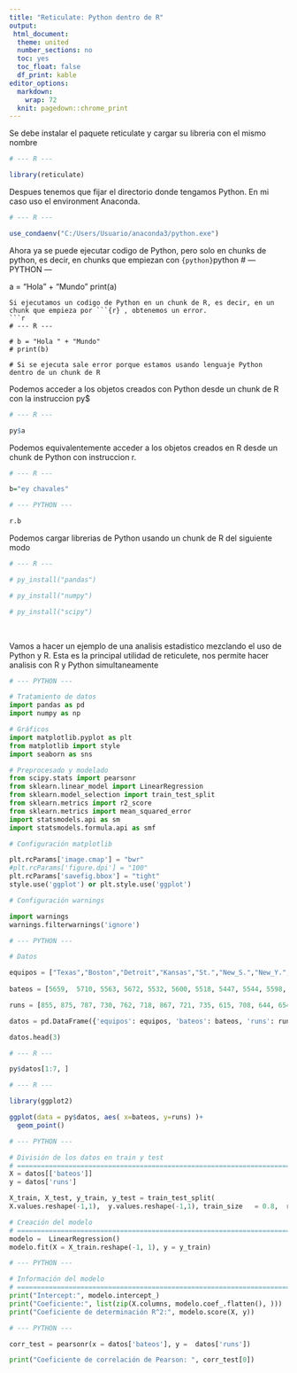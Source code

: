 ---
title: "Reticulate: Python dentro de R"
output: 
 html_document:
  theme: united
  number_sections: no
  toc: yes
  toc_float: false
  df_print: kable
editor_options: 
  markdown: 
    wrap: 72
  knit: pagedown::chrome_print
---


Se debe instalar el paquete reticulate y cargar su libreria con el mismo nombre
```{r}
# --- R ---

library(reticulate)
```

Despues tenemos que fijar el directorio donde tengamos Python. En mi caso uso el environment Anaconda.
```{r}
# --- R ---

use_condaenv("C:/Users/Usuario/anaconda3/python.exe")
```

Ahora ya se puede ejecutar codigo de Python, pero solo en chunks de python, es decir, en chunks que empiezan con ```{python}
```{python}
# --- PYTHON ---

a = "Hola " + "Mundo"
print(a)
```
Si ejecutamos un codigo de Python en un chunk de R, es decir, en un chunk que empieza por ```{r} , obtenemos un error.
```{r}
# --- R ---

# b = "Hola " + "Mundo"
# print(b)

# Si se ejecuta sale error porque estamos usando lenguaje Python dentro de un chunk de R
```

Podemos acceder a los objetos creados con Python desde un chunk de R con la instruccion py$
```{r}
# --- R ---

py$a
```

Podemos equivalentemente acceder a los objetos creados en R desde un chunk de Python con instruccion r.
```{r}
# --- R ---

b="ey chavales"
```

```{python}
# --- PYTHON ---

r.b
```

Podemos cargar librerias de Python usando un chunk de R del siguiente modo
```{r}
# --- R ---

# py_install("pandas")

# py_install("numpy")

# py_install("scipy")
```

\

Vamos a hacer un ejemplo de una analisis estadistico mezclando el uso de Python y R. Esta es la principal utilidad de reticulete, nos permite hacer analisis con R y Python simultaneamente
```{python}
# --- PYTHON ---

# Tratamiento de datos
import pandas as pd
import numpy as np

# Gráficos
import matplotlib.pyplot as plt
from matplotlib import style
import seaborn as sns

# Preprocesado y modelado
from scipy.stats import pearsonr
from sklearn.linear_model import LinearRegression
from sklearn.model_selection import train_test_split
from sklearn.metrics import r2_score
from sklearn.metrics import mean_squared_error
import statsmodels.api as sm
import statsmodels.formula.api as smf

# Configuración matplotlib

plt.rcParams['image.cmap'] = "bwr"
#plt.rcParams['figure.dpi'] = "100"
plt.rcParams['savefig.bbox'] = "tight"
style.use('ggplot') or plt.style.use('ggplot')

# Configuración warnings

import warnings
warnings.filterwarnings('ignore')
```



```{python}
# --- PYTHON ---

# Datos

equipos = ["Texas","Boston","Detroit","Kansas","St.","New_S.","New_Y.",            "Milwaukee","Colorado","Houston","Baltimore","Los_An.","Chicago",           "Cincinnati","Los_P.","Philadelphia","Chicago","Cleveland","Arizona", "Toronto","Minnesota","Florida","Pittsburgh","Oakland","Tampa",           "Atlanta","Washington","San.F","San.I","Seattle"]
           
bateos = [5659,  5710, 5563, 5672, 5532, 5600, 5518, 5447, 5544, 5598, 5585, 5436, 5549, 5612, 5513, 5579, 5502, 5509, 5421, 5559,           5487, 5508, 5421, 5452, 5436, 5528, 5441, 5486, 5417, 5421]

runs = [855, 875, 787, 730, 762, 718, 867, 721, 735, 615, 708, 644, 654, 735, 667, 713, 654, 704, 731, 743, 619, 625, 610, 645, 707, 641, 624, 570, 593, 556]

datos = pd.DataFrame({'equipos': equipos, 'bateos': bateos, 'runs': runs})

datos.head(3)
```
```{r}
# --- R ---

py$datos[1:7, ]
```

```{r}
# --- R ---

library(ggplot2)

ggplot(data = py$datos, aes( x=bateos, y=runs) )+
  geom_point()

```

```{python}
# --- PYTHON ---

# División de los datos en train y test
# ==============================================================================
X = datos[['bateos']]
y = datos['runs']

X_train, X_test, y_train, y_test = train_test_split(
X.values.reshape(-1,1),  y.values.reshape(-1,1), train_size   = 0.8,  random_state = 1234, shuffle = True  )

# Creación del modelo
# ==============================================================================
modelo =  LinearRegression()
modelo.fit(X = X_train.reshape(-1, 1), y = y_train)
```

```{python}
# --- PYTHON ---

# Información del modelo
# ==============================================================================
print("Intercept:", modelo.intercept_)
print("Coeficiente:", list(zip(X.columns, modelo.coef_.flatten(), )))
print("Coeficiente de determinación R^2:", modelo.score(X, y))
```


```{python}
# --- PYTHON ---

corr_test = pearsonr(x = datos['bateos'], y =  datos['runs'])

print("Coeficiente de correlación de Pearson: ", corr_test[0])
```






